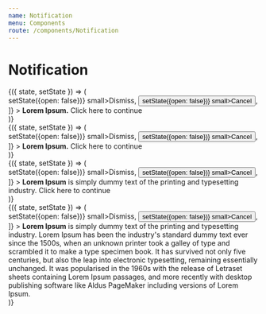 ```yaml
---
name: Notification
menu: Components
route: /components/Notification
---
```



# Notification

<Playground>
    <State initial={{ open: false }}>
        {({ state, setState }) => (
            <div>
                <Notification
                    open
                    actions={[
                        <Button onClick={() => setState({open: false})} small>Dismiss</Button>,
                        <Button onClick={() => setState({open: false})} small>Cancel</Button>,
                    ]}
                >
                    <b>Lorem Ipsum.</b> <Link href="#void">Click here to continue</Link>
                </Notification>
            </div>
        )}
    </State>
    <br />  
    <State initial={{ open: false }}>
        {({ state, setState }) => (
            <div>
                <Notification
                    open
                    type="warning"
                    actions={[
                        <Button onClick={() => setState({open: false})} small>Dismiss</Button>,
                        <Button onClick={() => setState({open: false})} small>Cancel</Button>,
                    ]}
                >
                    <b>Lorem Ipsum.</b> <Link href="#void">Click here to continue</Link>
                </Notification>
            </div>
        )}
    </State>
    <br />
    <State initial={{ open: false }}>
        {({ state, setState }) => (
            <div>
                <Notification
                    open
                    type="success"
                    actions={[
                        <Button onClick={() => setState({open: false})} small>Dismiss</Button>,
                        <Button onClick={() => setState({open: false})} small>Cancel</Button>,
                    ]}
                >
                    <b>Lorem Ipsum</b> is simply dummy text of the printing and typesetting industry. <Link href="#void">Click here to continue</Link>
                </Notification>
            </div>
        )}
    </State>
    <br />
    <State initial={{ open: false }}>
        {({ state, setState }) => (
            <div>
                <Notification
                    open
                    type="error"
                    actions={[
                        <Button onClick={() => setState({open: false})} small>Dismiss</Button>,
                        <Button onClick={() => setState({open: false})} small>Cancel</Button>,
                    ]}
                >
                    <b>Lorem Ipsum</b> is simply dummy text of the printing and typesetting industry. Lorem Ipsum has been the industry's standard dummy text ever since the 1500s, when an unknown printer took a galley of type and scrambled it to make a type specimen book. It has survived not only five centuries, but also the leap into electronic typesetting, remaining essentially unchanged. It was popularised in the 1960s with the release of Letraset sheets containing Lorem Ipsum passages, and more recently with desktop publishing software like Aldus PageMaker including versions of Lorem Ipsum.
                </Notification>
            </div>
        )}
    </State>
</Playground>